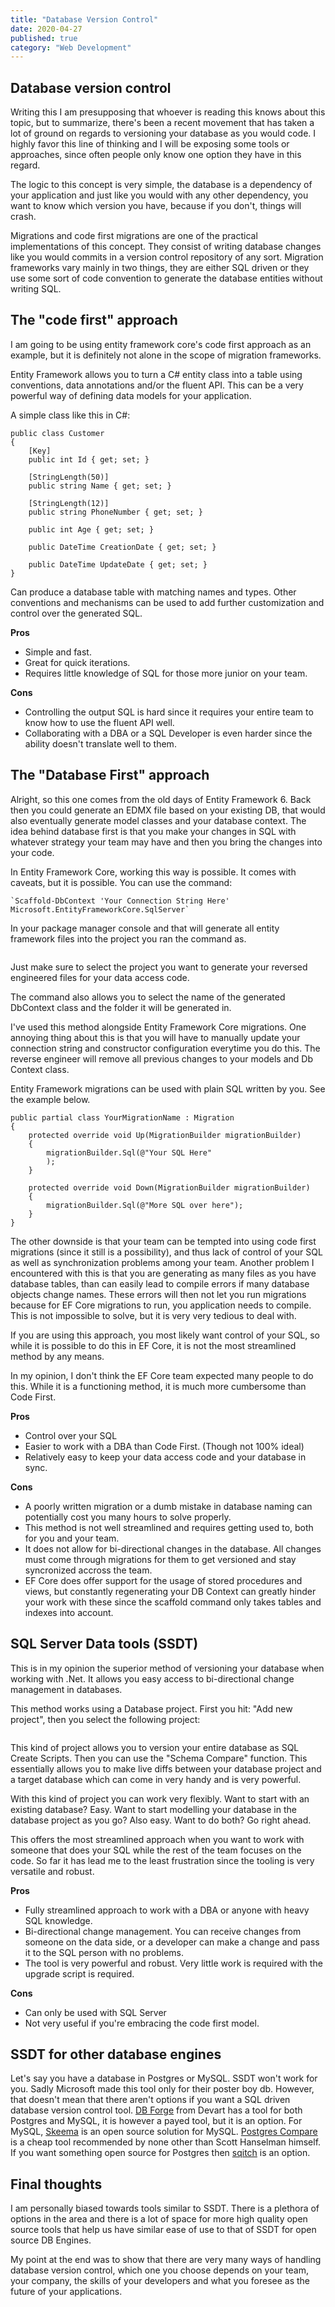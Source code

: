 ```yaml
---
title: "Database Version Control"
date: 2020-04-27
published: true
category: "Web Development"
---
```



## Database version control

Writing this I am presupposing that whoever is reading this knows about this topic, but to summarize, there's been a recent movement that has taken a lot of ground on regards to versioning your database as you would code. I highly favor this line of thinking and I will be exposing some tools or approaches, since often people only know one option they have in this regard.

The logic to this concept is very simple, the database is a dependency of your application and just like you would with any other dependency, you want to know which version you have, because if you don't, things will crash.

Migrations and code first migrations are one of the practical implementations of this concept. They consist of writing database changes like you would commits in a version control repository of any sort. Migration frameworks vary mainly in two things, they are either SQL driven or they use some sort of code convention to generate the database entities without writing SQL.

## The "code first" approach

I am going to be using entity framework core's code first approach as an example, but it is definitely not alone in the scope of migration frameworks.

Entity Framework allows you to turn a C# entity class into a table using conventions, data annotations and/or the fluent API. This can be a very powerful way of defining data models for your application.

A simple class like this in C#:
   
    public class Customer
    {
        [Key]
        public int Id { get; set; }

        [StringLength(50)]
        public string Name { get; set; }

        [StringLength(12)]
        public string PhoneNumber { get; set; }

        public int Age { get; set; }

        public DateTime CreationDate { get; set; }

        public DateTime UpdateDate { get; set; }
    }

Can produce a database table with matching names and types. Other conventions and mechanisms can be used to add further customization and control over the generated SQL. 

**Pros**

* Simple and fast.
* Great for quick iterations.
* Requires little knowledge of SQL for those more junior on your team.

**Cons**

* Controlling the output SQL is hard since it requires your entire team to know how to use the fluent API well.
* Collaborating with a DBA or a SQL Developer is even harder since the ability doesn't translate well to them.

## The "Database First" approach

Alright, so this one comes from the old days of Entity Framework 6. Back then you could generate an EDMX file based on your existing DB, that would also eventually generate model classes and your database context.
The idea behind database first is that you make your changes in SQL with whatever strategy your team may have and then you bring the changes into your code.

In Entity Framework Core, working this way is possible. It comes with caveats, but it is possible. You can use the command:

    `Scaffold-DbContext 'Your Connection String Here' Microsoft.EntityFrameworkCore.SqlServer`

In your package manager console and that will generate all entity framework files into the project you ran the command as.

<img src="" className="" />

Just make sure to select the project you want to generate your reversed engineered files for your data access code.

The command also allows you to select the name of the generated DbContext class and the folder it will be generated in.

I've used this method alongside Entity Framework Core migrations. One annoying thing about this is that you will have to manually update your connection string and constructor configuration everytime you do this. The reverse engineer will remove all previous changes to your models and Db Context class.

Entity Framework migrations can be used with plain SQL written by you. See the example below.

    public partial class YourMigrationName : Migration
    {
        protected override void Up(MigrationBuilder migrationBuilder)
        {
            migrationBuilder.Sql(@"Your SQL Here"
            );
        }

        protected override void Down(MigrationBuilder migrationBuilder)
        {
            migrationBuilder.Sql(@"More SQL over here");
        }
    }

The other downside is that your team can be tempted into using code first migrations (since it still is a possibility), and thus lack of control of your SQL as well as synchronization problems among your team. Another problem I encountered with this is that you are generating as many files as you have database tables, than can easily lead to compile errors if many database objects change names. These errors will then not let you run migrations because for EF Core migrations to run, you application needs to compile. This is not impossible to solve, but it is very very tedious to deal with.

If you are using this approach, you most likely want control of your SQL, so while it is possible to do this in EF Core, it is not the most streamlined method by any means.

In my opinion, I don't think the EF Core team expected many people to do this. While it is a functioning method, it is much more cumbersome than Code First.

**Pros**

* Control over your SQL
* Easier to work with a DBA than Code First. (Though not 100% ideal)
* Relatively easy to keep your data access code and your database in sync.

**Cons**

* A poorly written migration or a dumb mistake in database naming can potentially cost you many hours to solve properly.
* This method is not well streamlined and requires getting used to, both for you and your team.
* It does not allow for bi-directional changes in the database. All changes must come through migrations for them to get versioned and stay syncronized accross the team.
* EF Core does offer support for the usage of stored procedures and views, but constantly regenerating your DB Context can greatly hinder your work with these since the scaffold command only takes tables and indexes into account.

## SQL Server Data tools (SSDT)

This is in my opinion the superior method of versioning your database when working with .Net. It allows you easy access to bi-directional change management in databases.

This method works using a Database project. First you hit: "Add new project", then you select the following project:

<img src="" />

This kind of project allows you to version your entire database as SQL Create Scripts. Then you can use the "Schema Compare" function. This essentially allows you to make live diffs between your database project and a target database which can come in very handy and is very powerful.

With this kind of project you can work very flexibly. Want to start with an existing database? Easy. Want to start modelling your database in the database project as you go? Also easy. Want to do both? Go right ahead.

This offers the most streamlined approach when you want to work with someone that does your SQL while the rest of the team focuses on the code. So far it has lead me to the least frustration since the tooling is very versatile and robust.

**Pros**

* Fully streamlined approach to work with a DBA or anyone with heavy SQL knowledge.
* Bi-directional change management. You can receive changes from someone on the data side, or a developer can make a change and pass it to the SQL person with no problems.
* The tool is very powerful and robust. Very little work is required with the upgrade script is required.

**Cons**

* Can only be used with SQL Server
* Not very useful if you're embracing the code first model.

## SSDT for other database engines

Let's say you have a database in Postgres or MySQL. SSDT won't work for you. Sadly Microsoft made this tool only for their poster boy db. However, that doesn't mean that there aren't options if you want a SQL driven database version control tool. <a href="https://www.devart.com/">DB Forge</a> from Devart has a tool for both Postgres and MySQL, it is however a payed tool, but it is an option. For MySQL, <a href="https://github.com/skeema/skeema">Skeema</a> is an open source solution for MySQL. <a href="https://www.postgrescompare.com/">Postgres Compare</a> is a cheap tool recommended by none other than Scott Hanselman himself. If you want something open source for Postgres then <a href="https://metacpan.org/pod/sqitchtutorial">sqitch</a> is an option.

## Final thoughts

I am personally biased towards tools similar to SSDT. There is a plethora of options in the area and there is a lot of space for more high quality open source tools that help us have similar ease of use to that of SSDT for open source DB Engines.

My point at the end was to show that there are very many ways of handling database version control, which one you choose depends on your team, your company, the skills of your developers and what you foresee as the future of your applications.